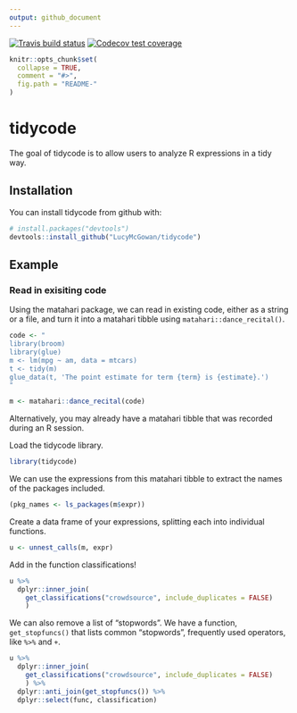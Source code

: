 ```yaml
---
output: github_document
---
```


<!-- README.md is generated from README.Rmd. Please edit that file -->
<!-- badges: start -->
[![Travis build status](https://travis-ci.org/LucyMcGowan/tidycode.svg?branch=master)](https://travis-ci.org/LucyMcGowan/tidycode)
[![Codecov test coverage](https://codecov.io/gh/LucyMcGowan/tidycode/branch/master/graph/badge.svg)](https://codecov.io/gh/LucyMcGowan/tidycode?branch=master)
<!-- badges: end -->
```r
knitr::opts_chunk$set(
  collapse = TRUE,
  comment = "#>",
  fig.path = "README-"
)
```

# tidycode

The goal of tidycode is to allow users to analyze R expressions in a tidy way.

## Installation

You can install tidycode from github with:

```r
# install.packages("devtools")
devtools::install_github("LucyMcGowan/tidycode")
```

## Example

### Read in exisiting code

Using the matahari package, we can read in existing code, either as a string or a file, and turn it into a matahari tibble using `matahari::dance_recital()`.

```r
code <- "
library(broom)
library(glue)
m <- lm(mpg ~ am, data = mtcars)
t <- tidy(m)
glue_data(t, 'The point estimate for term {term} is {estimate}.')
"

m <- matahari::dance_recital(code)
```

Alternatively, you may already have a matahari tibble that was recorded during an R session.

Load the tidycode library.

```r
library(tidycode)
```

We can use the expressions from this matahari tibble to extract the names of the packages included.

```r
(pkg_names <- ls_packages(m$expr))
```

Create a data frame of your expressions, splitting each into individual functions.

```r
u <- unnest_calls(m, expr)
```

Add in the function classifications!

```r
u %>%
  dplyr::inner_join(
    get_classifications("crowdsource", include_duplicates = FALSE)
    )
```
We can also remove a list of "stopwords". We have a function, `get_stopfuncs()` that lists common "stopwords", frequently used operators, like `%>%` and `+`. 

```r
u %>%
  dplyr::inner_join(
    get_classifications("crowdsource", include_duplicates = FALSE)
    ) %>%
  dplyr::anti_join(get_stopfuncs()) %>%
  dplyr::select(func, classification)
  
```


